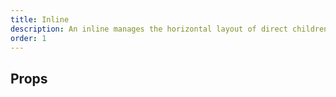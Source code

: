 ```yaml
---
title: Inline
description: An inline manages the horizontal layout of direct children using flexbox.
order: 1
---
```



<CodeDocsHeader
  name="@atlaskit/primitives"
  repository="https://bitbucket.org/atlassian/atlassian-frontend-mirror"
  directoryName="primitives"
/>


## Props

<PropsTable heading="" props={ERTInline} />

